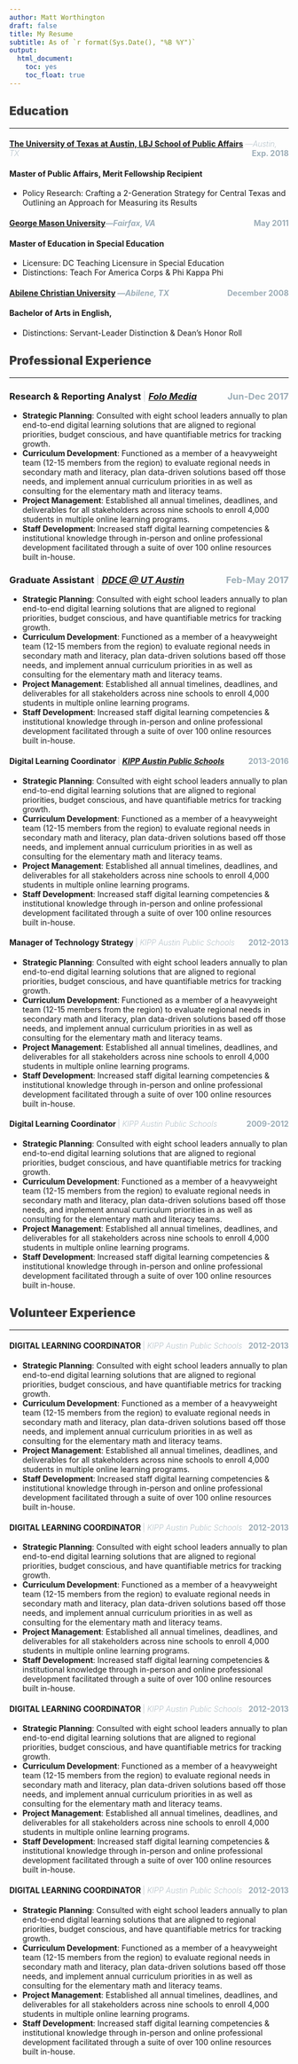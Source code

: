 ```yaml
---
author: Matt Worthington
draft: false
title: My Resume
subtitle: As of `r format(Sys.Date(), "%B %Y")`
output:
  html_document: 
    toc: yes
    toc_float: true
---
```


## <a style="font-weight:900;text-transform:capitalize;color:#3d3d3d">Education</a>
***
#### **[The University of Texas at Austin, LBJ School of Public Affairs](https://lbj.utexas.edu)** <a style="font-weight:200;color:#9cadb7">—*Austin, TX*</a><a style="float:right;color:#9cadb7">Exp. 2018</a> 
#### Master of Public Affairs, Merit Fellowship Recipient
* Policy Research: Crafting a 2-Generation Strategy for Central Texas and Outlining an Approach for Measuring its Results

#### **[George Mason University](https://www2.gmu.edu)**</a><a style="color:#9cadb7">—*Fairfax, VA*</a><a style="float:right;color:#9cadb7">May 2011</a> 
#### Master of Education in Special Education
* Licensure: DC Teaching Licensure in Special Education
* Distinctions: Teach For America Corps & Phi Kappa Phi 

#### **[Abilene Christian University](http://acu.edu)** <a style="color:#9cadb7">—*Abilene, TX*</a><a style="float:right;color:#9cadb7">December 2008</a> 
                                                                                                
#### Bachelor of Arts in English, 
* Distinctions: Servant-Leader Distinction & Dean’s Honor Roll


## <a style="font-weight:900;text-transform:capitalize;color:#3d3d3d">Professional Experience</a>
***
### **Research & Reporting Analyst** <a style="font-weight:200;color:#9cadb7"> | *[Folo Media](https://www.folomedia.org/about/)*</a><a style="float:right;color:#9cadb7">Jun-Dec 2017</a> 
* **Strategic Planning**: Consulted with eight school leaders annually to plan end-to-end digital learning solutions that are aligned to regional priorities, budget conscious, and have quantifiable metrics for tracking growth.
* **Curriculum Development**: Functioned as a member of a heavyweight team (12-15 members from the region) to evaluate regional needs in secondary math and literacy, plan data-driven solutions based off those needs, and implement annual curriculum priorities in as well as consulting for the elementary math and literacy teams.
* **Project Management**: Established all annual timelines, deadlines, and deliverables for all stakeholders across nine schools to enroll 4,000 students in multiple online learning programs.
* **Staff Development**: Increased staff digital learning competencies & institutional knowledge through in-person and online professional development facilitated through a suite of over 100 online resources built in-house.

### **Graduate Assistant** <a style="font-weight:200;color:#9cadb7"> | *[DDCE @ UT Austin](http://diversity.utexas.edu)*</a><a style="float:right;color:#9cadb7">Feb-May 2017</a> 
* **Strategic Planning**: Consulted with eight school leaders annually to plan end-to-end digital learning solutions that are aligned to regional priorities, budget conscious, and have quantifiable metrics for tracking growth.
* **Curriculum Development**: Functioned as a member of a heavyweight team (12-15 members from the region) to evaluate regional needs in secondary math and literacy, plan data-driven solutions based off those needs, and implement annual curriculum priorities in as well as consulting for the elementary math and literacy teams.
* **Project Management**: Established all annual timelines, deadlines, and deliverables for all stakeholders across nine schools to enroll 4,000 students in multiple online learning programs.
* **Staff Development**: Increased staff digital learning competencies & institutional knowledge through in-person and online professional development facilitated through a suite of over 100 online resources built in-house.

#### **Digital Learning Coordinator** <a style="font-weight:200;color:#9cadb7"> | *[KIPP Austin Public Schools](http://www.kippaustin.org)*</a><a style="float:right;color:#9cadb7">2013-2016</a> 
* **Strategic Planning**: Consulted with eight school leaders annually to plan end-to-end digital learning solutions that are aligned to regional priorities, budget conscious, and have quantifiable metrics for tracking growth.
* **Curriculum Development**: Functioned as a member of a heavyweight team (12-15 members from the region) to evaluate regional needs in secondary math and literacy, plan data-driven solutions based off those needs, and implement annual curriculum priorities in as well as consulting for the elementary math and literacy teams.
* **Project Management**: Established all annual timelines, deadlines, and deliverables for all stakeholders across nine schools to enroll 4,000 students in multiple online learning programs.
* **Staff Development**: Increased staff digital learning competencies & institutional knowledge through in-person and online professional development facilitated through a suite of over 100 online resources built in-house.

#### **Manager of Technology Strategy** <a style="font-weight:200;color:#9cadb7"> | *KIPP Austin Public Schools*</a><a style="float:right;color:#9cadb7">2012-2013</a> 
* **Strategic Planning**: Consulted with eight school leaders annually to plan end-to-end digital learning solutions that are aligned to regional priorities, budget conscious, and have quantifiable metrics for tracking growth.
* **Curriculum Development**: Functioned as a member of a heavyweight team (12-15 members from the region) to evaluate regional needs in secondary math and literacy, plan data-driven solutions based off those needs, and implement annual curriculum priorities in as well as consulting for the elementary math and literacy teams.
* **Project Management**: Established all annual timelines, deadlines, and deliverables for all stakeholders across nine schools to enroll 4,000 students in multiple online learning programs.
* **Staff Development**: Increased staff digital learning competencies & institutional knowledge through in-person and online professional development facilitated through a suite of over 100 online resources built in-house.

#### **Digital Learning Coordinator** <a style="font-weight:200;color:#9cadb7"> | *KIPP Austin Public Schools*</a><a style="float:right;color:#9cadb7">2009-2012</a> 
* **Strategic Planning**: Consulted with eight school leaders annually to plan end-to-end digital learning solutions that are aligned to regional priorities, budget conscious, and have quantifiable metrics for tracking growth.
* **Curriculum Development**: Functioned as a member of a heavyweight team (12-15 members from the region) to evaluate regional needs in secondary math and literacy, plan data-driven solutions based off those needs, and implement annual curriculum priorities in as well as consulting for the elementary math and literacy teams.
* **Project Management**: Established all annual timelines, deadlines, and deliverables for all stakeholders across nine schools to enroll 4,000 students in multiple online learning programs.
* **Staff Development**: Increased staff digital learning competencies & institutional knowledge through in-person and online professional development facilitated through a suite of over 100 online resources built in-house.

## <a style="font-weight:900;text-transform:capitalize;color:#3d3d3d">Volunteer Experience</a>
***
#### **DIGITAL LEARNING COORDINATOR** <a style="font-weight:200;color:#9cadb7"> | *KIPP Austin Public Schools*</a><a style="float:right;color:#9cadb7">2012-2013</a> 
* **Strategic Planning**: Consulted with eight school leaders annually to plan end-to-end digital learning solutions that are aligned to regional priorities, budget conscious, and have quantifiable metrics for tracking growth.
* **Curriculum Development**: Functioned as a member of a heavyweight team (12-15 members from the region) to evaluate regional needs in secondary math and literacy, plan data-driven solutions based off those needs, and implement annual curriculum priorities in as well as consulting for the elementary math and literacy teams.
* **Project Management**: Established all annual timelines, deadlines, and deliverables for all stakeholders across nine schools to enroll 4,000 students in multiple online learning programs.
* **Staff Development**: Increased staff digital learning competencies & institutional knowledge through in-person and online professional development facilitated through a suite of over 100 online resources built in-house.

#### **DIGITAL LEARNING COORDINATOR** <a style="font-weight:200;color:#9cadb7"> | *KIPP Austin Public Schools*</a><a style="float:right;color:#9cadb7">2012-2013</a> 
* **Strategic Planning**: Consulted with eight school leaders annually to plan end-to-end digital learning solutions that are aligned to regional priorities, budget conscious, and have quantifiable metrics for tracking growth.
* **Curriculum Development**: Functioned as a member of a heavyweight team (12-15 members from the region) to evaluate regional needs in secondary math and literacy, plan data-driven solutions based off those needs, and implement annual curriculum priorities in as well as consulting for the elementary math and literacy teams.
* **Project Management**: Established all annual timelines, deadlines, and deliverables for all stakeholders across nine schools to enroll 4,000 students in multiple online learning programs.
* **Staff Development**: Increased staff digital learning competencies & institutional knowledge through in-person and online professional development facilitated through a suite of over 100 online resources built in-house.

#### **DIGITAL LEARNING COORDINATOR** <a style="font-weight:200;color:#9cadb7"> | *KIPP Austin Public Schools*</a><a style="float:right;color:#9cadb7">2012-2013</a> 
* **Strategic Planning**: Consulted with eight school leaders annually to plan end-to-end digital learning solutions that are aligned to regional priorities, budget conscious, and have quantifiable metrics for tracking growth.
* **Curriculum Development**: Functioned as a member of a heavyweight team (12-15 members from the region) to evaluate regional needs in secondary math and literacy, plan data-driven solutions based off those needs, and implement annual curriculum priorities in as well as consulting for the elementary math and literacy teams.
* **Project Management**: Established all annual timelines, deadlines, and deliverables for all stakeholders across nine schools to enroll 4,000 students in multiple online learning programs.
* **Staff Development**: Increased staff digital learning competencies & institutional knowledge through in-person and online professional development facilitated through a suite of over 100 online resources built in-house.

#### **DIGITAL LEARNING COORDINATOR** <a style="font-weight:200;color:#9cadb7"> | *KIPP Austin Public Schools*</a><a style="float:right;color:#9cadb7">2012-2013</a> 
* **Strategic Planning**: Consulted with eight school leaders annually to plan end-to-end digital learning solutions that are aligned to regional priorities, budget conscious, and have quantifiable metrics for tracking growth.
* **Curriculum Development**: Functioned as a member of a heavyweight team (12-15 members from the region) to evaluate regional needs in secondary math and literacy, plan data-driven solutions based off those needs, and implement annual curriculum priorities in as well as consulting for the elementary math and literacy teams.
* **Project Management**: Established all annual timelines, deadlines, and deliverables for all stakeholders across nine schools to enroll 4,000 students in multiple online learning programs.
* **Staff Development**: Increased staff digital learning competencies & institutional knowledge through in-person and online professional development facilitated through a suite of over 100 online resources built in-house.